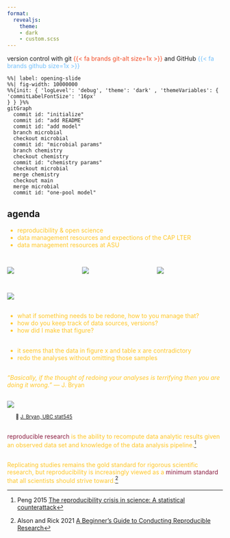 ```yaml
---
format:
  revealjs: 
    theme:
    - dark
    - custom.scss
---
```


::: custom_title
version control with git <span style="color:#f34c26">{{< fa brands git-alt size=1x >}}</span> and GitHub <span style="color:#74C0FC">{{< fa brands github size=1x >}}</span>
:::

```mermaid
%%| label: opening-slide
%%| fig-width: 10000000
%%{init: { 'logLevel': 'debug', 'theme': 'dark' , 'themeVariables': {
'commitLabelFontSize': '16px'
} } }%%
gitGraph
  commit id: "initialize"
  commit id: "add README"
  commit id: "add model"
  branch microbial
  checkout microbial
  commit id: "microbial params"
  branch chemistry
  checkout chemistry
  commit id: "chemistry params"
  checkout microbial
  merge chemistry
  checkout main
  merge microbial
  commit id: "one-pool model"
```


## agenda

::: {style="color:#FFC627;"}
- reproducibility & open science
- data management resources and expections of the CAP LTER
- data management resources at ASU
:::


## {#cap_icons data-menu-title="cap_icons" .center}

:::: {.columns}

::: {.column width="30%"}
![](assets/figures/CAPLTERlogo-color-icon.png)
:::

::: {.column width="30%"}
![](assets/figures/CAPLTERlogo-color-icon.png)
:::

::: {.column width="30%"}
![](assets/figures/CAPLTERlogo-color-icon.png)
:::

::::


## {#research_workflow data-menu-title="research_workflow" .center}

![](assets/figures/workflow.png)


## {#workflow_challenges data-menu-title="workflow_challenges" .center}

::: {style="color:#FFC627;"}
- what if something needs to be redone, how to you manage that?
- how do you keep track of data sources, versions?
- how did I make that figure?
:::


## {#committee_scenario data-menu-title="committee_scenario" .center}

::: {style="color:#FFC627;"}
- it seems that the data in figure x and table x are contradictory
- redo the analyses without omitting those samples
:::


## {#doing_it_wrong data-menu-title="doing_it_wrong" background-image="https://media.giphy.com/media/MEtSuIu6qu0HC/giphy.gif" background-size=50%}

::: {style="color:#FFC627;"}
*"Basically, if the thought of redoing your analyses is terrifying then you are doing it wrong."*
— J. Bryan
:::


## {#workflow_with_code data-menu-title="workflow_with_code" .center}

![](assets/figures/workflow_with_data.png)

<small>
  <ul style="list-style:none;">
    <li>
      🔗 [J. Bryan, UBC stat545](http://stat545.com/)
    </li>
  </ul>
</small>


## {#reproducible_research data-menu-title="reproducible_research"}

::: {style="color:#FFC627;"}
[reproducible research]{style="color:#8C1D40;"} is the ability to recompute data analytic results given an observed data set and knowledge of the data analysis pipeline.[^1]
:::

[^1]: Peng 2015 [The reproducibility crisis in science: A statistical counterattack](https://doi.org/10.1111/j.1740-9713.2015.00827.x)


## {#replication data-menu-title="replication"}

::: {style="color:#FFC627;"}
Replicating studies remains the gold standard for rigorous scientific research, but reproducibility is increasingly viewed as a [minimum standard]{style="color:#8C1D40;"} that all scientists should strive toward.[^2]
:::

[^2]: Alson and Rick 2021 [A Beginner's Guide to Conducting Reproducible Research](https://doi.org/10.1002/bes2.1801)


